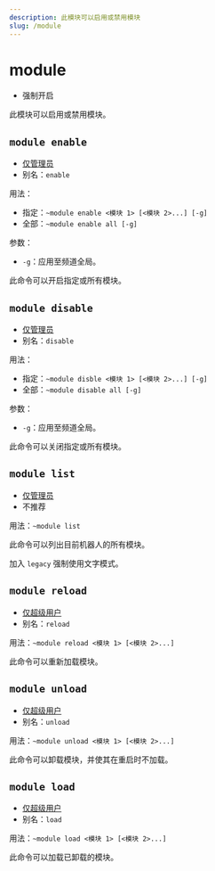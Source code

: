 ```yaml
---
description: 此模块可以启用或禁用模块
slug: /module
---
```


# module

- 强制开启

此模块可以启用或禁用模块。

## `module enable`

- [仅管理员](permissions)
- 别名：`enable`

用法：

- 指定：`~module enable <模块 1> [<模块 2>...] [-g]`
- 全部：`~module enable all [-g]`

参数：

- `-g`：应用至频道全局。

此命令可以开启指定或所有模块。

## `module disable`

- [仅管理员](permissions)
- 别名：`disable`

用法：

- 指定：`~module disble <模块 1> [<模块 2>...] [-g]`
- 全部：`~module disable all [-g]`

参数：

- `-g`：应用至频道全局。

此命令可以关闭指定或所有模块。

## `module list`

- [仅管理员](permissions)
- 不推荐

用法：`~module list`

此命令可以列出目前机器人的所有模块。

加入 `legacy` 强制使用文字模式。

## `module reload`

- [仅超级用户](permissions)
- 别名：`reload`

用法：`~module reload <模块 1> [<模块 2>...]`

此命令可以重新加载模块。

## `module unload`

- [仅超级用户](permissions)
- 别名：`unload`

用法：`~module unload <模块 1> [<模块 2>...]`

此命令可以卸载模块，并使其在重启时不加载。

## `module load`

- [仅超级用户](permissions)
- 别名：`load`

用法：`~module load <模块 1> [<模块 2>...]`

此命令可以加载已卸载的模块。
